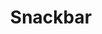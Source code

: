 ---
title: Snackbar
description: The Snackbar component displays brief, non-intrusive notifications to users about the result of an action, appearing temporarily at the bottom or top of the screen.
category: components
tags:
  - snackbar
  - component
  - notification
--- 
